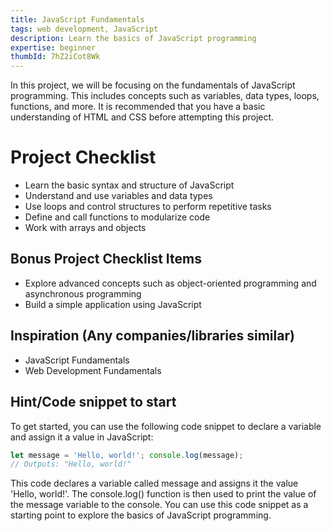 ```yaml
---
title: JavaScript Fundamentals
tags: web development, JavaScript
description: Learn the basics of JavaScript programming
expertise: beginner
thumbId: 7hZ2iCot8Wk
---
```


In this project, we will be focusing on the fundamentals of JavaScript programming. This includes concepts such as variables, data types, loops, functions, and more. It is recommended that you have a basic understanding of HTML and CSS before attempting this project.

<h1>Project Checklist</h1>
<ul>
  <li>Learn the basic syntax and structure of JavaScript</li>
  <li>Understand and use variables and data types</li>
  <li>Use loops and control structures to perform repetitive tasks</li>
  <li>Define and call functions to modularize code</li>
  <li>Work with arrays and objects</li>
</ul>
<h2>Bonus Project Checklist Items</h2>
<ul>
  <li>
    Explore advanced concepts such as object-oriented programming and
    asynchronous programming
  </li>
  <li>Build a simple application using JavaScript</li>
</ul>
<h2>Inspiration (Any companies/libraries similar)</h2>
<ul>
  <li>JavaScript Fundamentals</li>
  <li>Web Development Fundamentals</li>
</ul>
<h2>Hint/Code snippet to start</h2>
To get started, you can use the following code snippet to declare a variable and
assign it a value in JavaScript:


```javascript
let message = 'Hello, world!'; console.log(message);
// Outputs: "Hello, world!"

```


This code declares a variable called message and assigns it the value 'Hello, world!'. The console.log() function is then used to print the value of the message variable to the console. You can use this code snippet as a starting point to explore the basics of JavaScript programming.
